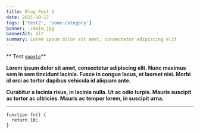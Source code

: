 ```yaml
---
title: Blog Post 1
date: 2021-10-17
tags: ['test2', 'some-category']
banner: ./main.jpg
bannerAlt: alt
summary: Lorem ipsum dolor sit amet, consectetur adipiscing elit
---
```


** Test [`google`](https:google.com)**

**Lorem ipsum dolor sit amet, consectetur adipiscing elit. Nunc maximus sem in sem tincidunt lacinia. Fusce in congue lacus, et laoreet nisi. Morbi id orci ac tortor dapibus vehicula id aliquam ante.**

**Curabitur a lacinia risus, in lacinia nulla. Ut ac odio turpis. Mauris suscipit ac tortor ac ultricies. Mauris ac tempor lorem, in suscipit urna.**

---

```jsx{6}
function fn() {
  return 10;
}
```
